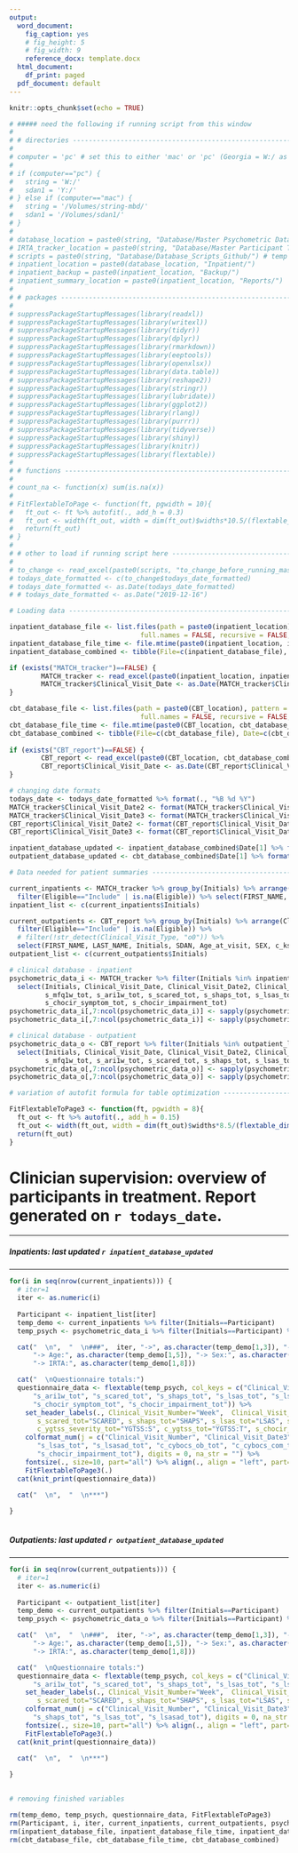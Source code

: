 ```yaml
---
output:
  word_document:
    fig_caption: yes
    # fig_height: 5
    # fig_width: 9
    reference_docx: template.docx
  html_document:
    df_print: paged
  pdf_document: default
---
```


```r

knitr::opts_chunk$set(echo = TRUE)

```

```r

# ##### need the following if running script from this window
# 
# # directories -------------------------------------------------------------
# 
# computer = 'pc' # set this to either 'mac' or 'pc' (Georgia = W:/ as I have string mounted differently)
# 
# if (computer=="pc") {
#   string = 'W:/'
#   sdan1 = 'Y:/'
# } else if (computer=="mac") {
#   string = '/Volumes/string-mbd/'
#   sdan1 = '/Volumes/sdan1/'
# }
# 
# database_location = paste0(string, "Database/Master Psychometric Database/") # tasks database also located here
# IRTA_tracker_location = paste0(string, "Database/Master Participant Tracker/")
# scripts = paste0(string, "Database/Database_Scripts_Github/") # temp useful directory while scripts are still under development
# inpatient_location = paste0(database_location, "Inpatient/") 
# inpatient_backup = paste0(inpatient_location, "Backup/") 
# inpatient_summary_location = paste0(inpatient_location, "Reports/")
# 
# # packages ----------------------------------------------------------------
# 
# suppressPackageStartupMessages(library(readxl))
# suppressPackageStartupMessages(library(writexl))
# suppressPackageStartupMessages(library(tidyr))
# suppressPackageStartupMessages(library(dplyr))
# suppressPackageStartupMessages(library(rmarkdown))
# suppressPackageStartupMessages(library(eeptools))
# suppressPackageStartupMessages(library(openxlsx))
# suppressPackageStartupMessages(library(data.table))
# suppressPackageStartupMessages(library(reshape2))
# suppressPackageStartupMessages(library(stringr))
# suppressPackageStartupMessages(library(lubridate))
# suppressPackageStartupMessages(library(ggplot2))
# suppressPackageStartupMessages(library(rlang))
# suppressPackageStartupMessages(library(purrr))
# suppressPackageStartupMessages(library(tidyverse))
# suppressPackageStartupMessages(library(shiny))
# suppressPackageStartupMessages(library(knitr))
# suppressPackageStartupMessages(library(flextable))
# 
# # functions ---------------------------------------------------------------
# 
# count_na <- function(x) sum(is.na(x))
# 
# FitFlextableToPage <- function(ft, pgwidth = 10){
#   ft_out <- ft %>% autofit(., add_h = 0.3)
#   ft_out <- width(ft_out, width = dim(ft_out)$widths*10.5/(flextable_dim(ft_out)$widths))
#   return(ft_out)
# }
# 
# # other to load if running script here ------------------------------------
# 
# to_change <- read_excel(paste0(scripts, "to_change_before_running_master_script.xlsx"))
# todays_date_formatted <- c(to_change$todays_date_formatted)
# todays_date_formatted <- as.Date(todays_date_formatted)
# # todays_date_formatted <- as.Date("2019-12-16")

```

```r

# Loading data ------------------------------------------------------------

inpatient_database_file <- list.files(path = paste0(inpatient_location), pattern = "^MASTER_DATABASE_Inpatient", all.files = FALSE,
                                 full.names = FALSE, recursive = FALSE, ignore.case = FALSE, include.dirs = FALSE, no.. = FALSE)
inpatient_database_file_time <- file.mtime(paste0(inpatient_location, inpatient_database_file)) %>% as.Date()
inpatient_database_combined <- tibble(File=c(inpatient_database_file), Date=c(inpatient_database_file_time)) %>% arrange(desc(Date)) %>% slice(1)

if (exists("MATCH_tracker")==FALSE) {
        MATCH_tracker <- read_excel(paste0(inpatient_location, inpatient_database_combined[1])) %>% mutate_all(as.character)
        MATCH_tracker$Clinical_Visit_Date <- as.Date(MATCH_tracker$Clinical_Visit_Date)
}

cbt_database_file <- list.files(path = paste0(CBT_location), pattern = "^MASTER_DATABASE_CBT", all.files = FALSE,
                                 full.names = FALSE, recursive = FALSE, ignore.case = FALSE, include.dirs = FALSE, no.. = FALSE)
cbt_database_file_time <- file.mtime(paste0(CBT_location, cbt_database_file)) %>% as.Date()
cbt_database_combined <- tibble(File=c(cbt_database_file), Date=c(cbt_database_file_time)) %>% arrange(desc(Date)) %>% slice(1)
        
if (exists("CBT_report")==FALSE) {
        CBT_report <- read_excel(paste0(CBT_location, cbt_database_combined[1])) %>% mutate_all(as.character)
        CBT_report$Clinical_Visit_Date <- as.Date(CBT_report$Clinical_Visit_Date)
}

# changing date formats
todays_date <- todays_date_formatted %>% format(., "%B %d %Y")
MATCH_tracker$Clinical_Visit_Date2 <- format(MATCH_tracker$Clinical_Visit_Date, "%b-%d")
MATCH_tracker$Clinical_Visit_Date3 <- format(MATCH_tracker$Clinical_Visit_Date, "%B-%d-%Y")
CBT_report$Clinical_Visit_Date2 <- format(CBT_report$Clinical_Visit_Date, "%b-%d")
CBT_report$Clinical_Visit_Date3 <- format(CBT_report$Clinical_Visit_Date, "%B-%d-%Y")

inpatient_database_updated <- inpatient_database_combined$Date[1] %>% format(., "%B %d %Y")
outpatient_database_updated <- cbt_database_combined$Date[1] %>% format(., "%B %d %Y")

# Data needed for patient summaries -------------------------------------

current_inpatients <- MATCH_tracker %>% group_by(Initials) %>% arrange(Clinical_Visit_Date) %>% slice(n()) %>% ungroup() %>% 
  filter(Eligible=="Include" | is.na(Eligible)) %>% select(FIRST_NAME, LAST_NAME, Initials, SDAN, Age_at_visit, SEX, c_ksadsdx_dx_detailed, IRTA_tracker)
inpatient_list <- c(current_inpatients$Initials)

current_outpatients <- CBT_report %>% group_by(Initials) %>% arrange(Clinical_Visit_Date) %>% slice(n()) %>% ungroup() %>% 
  filter(Eligible=="Include" | is.na(Eligible)) %>% 
  # filter(!str_detect(Clinical_Visit_Type, "o0")) %>% 
  select(FIRST_NAME, LAST_NAME, Initials, SDAN, Age_at_visit, SEX, c_ksadsdx_dx_detailed, IRTA_tracker)
outpatient_list <- c(current_outpatients$Initials)

# clinical database - inpatient 
psychometric_data_i <- MATCH_tracker %>% filter(Initials %in% inpatient_list) %>% 
  select(Initials, Clinical_Visit_Date, Clinical_Visit_Date2, Clinical_Visit_Date3, Clinical_Visit_Type, Clinical_Visit_Number, 
         s_mfq1w_tot, s_ari1w_tot, s_scared_tot, s_shaps_tot, s_lsas_tot, s_lsasad_tot, c_cybocs_ob_tot, c_cybocs_com_tot, c_ygtss_severity_tot, c_ygtss_tot, 
         s_chocir_symptom_tot, s_chocir_impairment_tot)
psychometric_data_i[,7:ncol(psychometric_data_i)] <- sapply(psychometric_data_i[,7:ncol(psychometric_data_i)], as.numeric)
psychometric_data_i[,7:ncol(psychometric_data_i)] <- sapply(psychometric_data_i[,7:ncol(psychometric_data_i)], round, 0)

# clinical database - outpatient 
psychometric_data_o <- CBT_report %>% filter(Initials %in% outpatient_list) %>% 
  select(Initials, Clinical_Visit_Date, Clinical_Visit_Date2, Clinical_Visit_Date3, Clinical_Visit_Type, Clinical_Visit_Number, 
         s_mfq1w_tot, s_ari1w_tot, s_scared_tot, s_shaps_tot, s_lsas_tot, s_lsasad_tot)
psychometric_data_o[,7:ncol(psychometric_data_o)] <- sapply(psychometric_data_o[,7:ncol(psychometric_data_o)], as.numeric)
psychometric_data_o[,7:ncol(psychometric_data_o)] <- sapply(psychometric_data_o[,7:ncol(psychometric_data_o)], round, 0)

# variation of autofit formula for table optimization ---------------------

FitFlextableToPage3 <- function(ft, pgwidth = 8){
  ft_out <- ft %>% autofit(., add_h = 0.15)
  ft_out <- width(ft_out, width = dim(ft_out)$widths*8.5/(flextable_dim(ft_out)$widths))
  return(ft_out)
}

```

# Clinician supervision: overview of participants in treatment. Report generated on `r todays_date`.

***

##### Inpatients: last updated `r inpatient_database_updated`

***

```r

for(i in seq(nrow(current_inpatients))) {
  # iter=1
  iter <- as.numeric(i)
  
  Participant <- inpatient_list[iter]
  temp_demo <- current_inpatients %>% filter(Initials==Participant)
  temp_psych <- psychometric_data_i %>% filter(Initials==Participant) %>% arrange(as.numeric(Clinical_Visit_Number))

  cat("  \n",  "  \n###",  iter, "->", as.character(temp_demo[1,3]), "-> SDAN:", as.character(temp_demo[1,4]), 
      "-> Age:", as.character(temp_demo[1,5]), "-> Sex:", as.character(temp_demo[1,6]), "-> Diagnosis:", as.character(temp_demo[1,7]), 
      "-> IRTA:", as.character(temp_demo[1,8]))

  cat("  \nQuestionnaire totals:")
  questionnaire_data <- flextable(temp_psych, col_keys = c("Clinical_Visit_Number", "Clinical_Visit_Date3", "s_mfq1w_tot", 
      "s_ari1w_tot", "s_scared_tot", "s_shaps_tot", "s_lsas_tot", "s_lsasad_tot", "c_cybocs_ob_tot", "c_cybocs_com_tot", "c_ygtss_severity_tot", "c_ygtss_tot", 
      "s_chocir_symptom_tot", "s_chocir_impairment_tot")) %>% 
    set_header_labels(., Clinical_Visit_Number="Week",  Clinical_Visit_Date3="Date", s_mfq1w_tot="MFQ", s_ari1w_tot="ARI",
       s_scared_tot="SCARED", s_shaps_tot="SHAPS", s_lsas_tot="LSAS", s_lsasad_tot="LSAS:A", c_cybocs_ob_tot="CYBOCS:O", c_cybocs_com_tot="CYBOCS:C", 
       c_ygtss_severity_tot="YGTSS:S", c_ygtss_tot="YGTSS:T", s_chocir_symptom_tot="CHOCIR:S", s_chocir_impairment_tot="CHOCIR:I") %>% 
    colformat_num(j = c("Clinical_Visit_Number", "Clinical_Visit_Date3", "s_mfq1w_tot", "s_ari1w_tot", "s_scared_tot", "s_shaps_tot", 
       "s_lsas_tot", "s_lsasad_tot", "c_cybocs_ob_tot", "c_cybocs_com_tot", "c_ygtss_severity_tot", "c_ygtss_tot", "s_chocir_symptom_tot",
       "s_chocir_impairment_tot"), digits = 0, na_str = "") %>% 
    fontsize(., size=10, part="all") %>% align(., align = "left", part="all") %>%
    FitFlextableToPage3(.)
  cat(knit_print(questionnaire_data))
  
  cat("  \n",  "  \n***")

}
  
```


##### Outpatients: last updated `r outpatient_database_updated`

***

```r

for(i in seq(nrow(current_outpatients))) {
  # iter=1
  iter <- as.numeric(i)
  
  Participant <- outpatient_list[iter]
  temp_demo <- current_outpatients %>% filter(Initials==Participant)
  temp_psych <- psychometric_data_o %>% filter(Initials==Participant) %>% arrange(as.numeric(Clinical_Visit_Number))

  cat("  \n",  "  \n###",  iter, "->", as.character(temp_demo[1,3]), "-> SDAN:", as.character(temp_demo[1,4]), 
      "-> Age:", as.character(temp_demo[1,5]), "-> Sex:", as.character(temp_demo[1,6]), "-> Diagnosis:", as.character(temp_demo[1,7]), 
      "-> IRTA:", as.character(temp_demo[1,8]))

  cat("  \nQuestionnaire totals:")
  questionnaire_data <- flextable(temp_psych, col_keys = c("Clinical_Visit_Number", "Clinical_Visit_Date3", "s_mfq1w_tot", 
      "s_ari1w_tot", "s_scared_tot", "s_shaps_tot", "s_lsas_tot", "s_lsasad_tot")) %>% 
    set_header_labels(., Clinical_Visit_Number="Week",  Clinical_Visit_Date3="Date", s_mfq1w_tot="MFQ", s_ari1w_tot="ARI",
       s_scared_tot="SCARED", s_shaps_tot="SHAPS", s_lsas_tot="LSAS", s_lsasad_tot="LSAS:A") %>% 
    colformat_num(j = c("Clinical_Visit_Number", "Clinical_Visit_Date3", "s_mfq1w_tot", "s_ari1w_tot", "s_scared_tot",
      "s_shaps_tot", "s_lsas_tot", "s_lsasad_tot"), digits = 0, na_str = "") %>% 
    fontsize(., size=10, part="all") %>% align(., align = "left", part="all") %>%
    FitFlextableToPage3(.)
  cat(knit_print(questionnaire_data))
  
  cat("  \n",  "  \n***")

}
  
```

```r

# removing finished variables

rm(temp_demo, temp_psych, questionnaire_data, FitFlextableToPage3)
rm(Participant, i, iter, current_inpatients, current_outpatients, psychometric_data_i, psychometric_data_o, inpatient_list, outpatient_list)
rm(inpatient_database_file, inpatient_database_file_time, inpatient_database_combined)
rm(cbt_database_file, cbt_database_file_time, cbt_database_combined)

```
